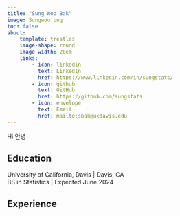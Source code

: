 ```yaml
---
title: "Sung Woo Bak"
image: Sungwoo.png
toc: false
about:
    template: trestles
    image-shape: round
    image-width: 20em
    links:
        - icon: linkedin
          text: LinkedIn
          href: https://www.linkedin.com/in/sungstats/
        - icon: github
          text: GitHub
          href: https://github.com/sungstats
        - icon: envelope
          text: Email
          href: mailto:sbak@ucdavis.edu
---
```



:::{#hero-heading}

Hi 안녕

## Education

University of California, Davis | Davis, CA  
BS in Statistics | Expected June 2024


## Experience



:::